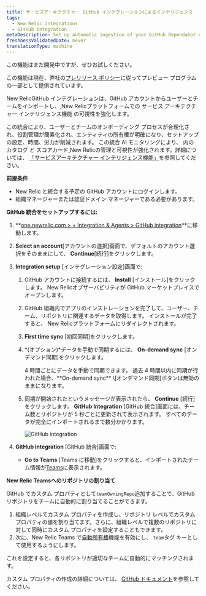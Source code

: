 ```yaml
---
title: サービスアーキテクチャー GitHub インテグレーションによるインテリジェンス
tags:
  - New Relic integrations
  - GitHub integration
metaDescription: Set up automatic ingestion of your GitHub Dependabot events by using webhook for ongoing ingestion.
freshnessValidatedDate: never
translationType: machine
---
```


<Callout title="PREVIEW">
  この機能はまだ開発中ですが、ぜひお試しください。

  この機能は現在、弊社の[プレリリース ポリシー](/docs/licenses/license-information/referenced-policies/new-relic-pre-release-policy)に従ってプレビュー プログラムの一部として提供されています。
</Callout>

New RelicGitHub インテグレーションは、GitHub アカウントからユーザーとチームをインポートし、[ ](/docs/service-architecture-intelligence/getting-started)New Relicプラットフォームでの サービス アーキテクチャー インテリジェンス機能 の可視性を強化します。

この統合により、ユーザーとチームのオンボーディング プロセスが合理化され、役割管理が簡素化され、エンティティの所有権が明確になり、セットアップの設定、時間、労力が削減されます。 この統合 AI モニタリングにより、 内の カタログ と スコアカード[ ](/docs/service-architecture-intelligence/catalogs/catalogs)[](/docs/service-architecture-intelligence/scorecards/getting-started)New Relicの管理と可視性が強化されます。詳細については、 [「サービスアーキテクチャー インテリジェンス機能」](/docs/service-architecture-intelligence/getting-started)を参照してください。

**前提条件**

* New Relic と統合する予定の GitHub アカウントにログインします。
* 組織マネージャーまたは認証ドメイン マネージャーである必要があります。

**GitHub 統合をセットアップするには:**

1. **[one.newrelic.com &gt; + Integration &amp; Agents &gt; GitHub integration](https://one.newrelic.com/marketplace/install-data-source?state=9306060d-b674-b245-083e-ff8d42765e0d)**に移動します。

2. **Select an account**\[アカウントの選択]画面で、デフォルトのアカウント選択をそのままにして、 **Continue**\[続行]をクリックします。

3. **Integration setup** \[インテグレーション設定]画面で:

   1. GitHub アカウントに接続するには、 **Install** \[インストール]をクリックします。 New Relicオブザーバビリティが GitHub マーケットプレイスでオープンします。

   2. GitHub 組織内でアプリのインストレーションを完了して、ユーザー、チーム、リポジトリに関連するデータを取得します。 インストールが完了すると、 New Relicプラットフォームにリダイレクトされます。

   3. **First time sync** \[初回同期]をクリックします。

   4. *(オプション)*データを手動で同期するには、 **On-demand sync** \[オンデマンド同期]をクリックします。

      <Callout variant="tip" title="ヒント">
        4 時間ごとにデータを手動で同期できます。 過去 4 時間以内に同期が行われた場合、**On-demand sync** \[オンデマンド同期]ボタンは無効のままになります。
      </Callout>

   5. 同期が開始されたというメッセージが表示されたら、 **Continue** \[続行]をクリックします。 **GitHub Integration** \[GitHub 統合]画面には、チーム数とリポジトリが 5 秒ごとに更新されて表示されます。 すべてのデータが完全にインポートされるまで数分かかります。

      <img title="GitHub integration" alt="GitHub integration" src="/images/github-integration-progress.webp" />

4. **GitHub integration** \[GitHub 統合]画面で:

   * **Go to Teams** \[Teams に移動]をクリックすると、インポートされたチーム情報が[Teams](/docs/service-architecture-intelligence/teams/teams)に表示されます。

**New Relic Teamsへのリポジトリの割り当て**

GitHub でカスタム プロパティとして`teamOwningRepo`追加することで、GitHub リポジトリをチームに自動的に割り当てることができます。

1. 組織レベルでカスタム プロパティを作成し、リポジトリ レベルでカスタム プロパティの値を割り当てます。さらに、組織レベルで複数のリポジトリに対して同時にカスタム プロパティを設定することもできます。
2. 次に、New Relic Teams で[自動所有権](/docs/service-architecture-intelligence/teams/manage-teams/#assign-ownership)機能を有効にし、 `team`タグ キーとして使用するようにします。

これを設定すると、各リポジトリが適切なチームに自動的にマッチングされます。

カスタム プロパティの作成の詳細については、 [GitHub ドキュメント](https://docs.github.com/en/organizations/managing-organization-settings/managing-custom-properties-for-repositories-in-your-organization)を参照してください。